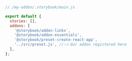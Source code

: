 ```js
// /my-addon/.storybook/main.js

export default {
  stories: [],
  addons: [
    '@storybook/addon-links',
    '@storybook/addon-essentials',
    '@storybook/preset-create-react-app',
    '../src/preset.js', //👈 Our addon registered here
  ],
};
```
